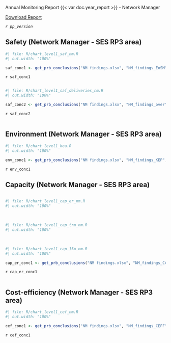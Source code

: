 ::: {.grid .align-items-center}
:::: {.g-col-9}
[Annual Monitoring Report {{< var doc.year_report >}} - Network Manager]{.fakeh1}
::::

:::: {.g-col-3}
<span class="no-external-icon">[<i class="fa fa-download"></i> Download Report](`r params$home_address`/download/{{< var doc.year_report >}}/PRB-Annual-Monitoring-Report_{{< var doc.country >}}_{{< var doc.year_report >}}.pdf){.btn .btn-light .text-dark .border .bg-secondary-subtle .rounded}</span>
::::
:::

*`r pp_version`*

## Safety (Network Manager - SES RP3 area)

::: {#container-saf1}
:::: {#chart-eosm class="mychart"}
```r
#| file: R/chart_level1_saf_nm.R
#| out.width: "100%"
```
::::

:::: {#concl-eosm}
```r
saf_conc1 <- get_prb_conclusions("NM findings.xlsx", "NM_findings_EoSM", "NM_findings_EoSM")
```

`r saf_conc1`
::::
:::

::: {#container-saf2 style="clear: both"}
<!-- empty line to ensure next heading leaves enough space -->
<div style="height: 1px"></div>

:::: {#chart-deliveries class="mychart"}
```r
#| file: R/chart_level1_saf_deliveries_nm.R
#| out.width: "100%"
```
::::

:::: {#concl-deliveries}
```r
saf_conc2 <- get_prb_conclusions("NM findings.xlsx", "NM_findings_over", "NM_findings_over")
```

`r saf_conc2`
::::
:::

::: {#container-env style="clear: both"}
<!-- empty line to ensure next heading leaves enough space -->
<div style="height: 1px"></div>

## Environment (Network Manager - SES RP3 area)

:::: {#chart-env class="mychart"}
```r
#| file: R/chart_level1_kea.R
#| out.width: "100%"
```
::::

:::: {#concl-env}
```r
env_conc1 <- get_prb_conclusions("NM findings.xlsx", "NM_findings_KEP", "NM_findings_KEP")
```

`r env_conc1`
::::
:::

::: {#container-cap style="clear: both"}

## Capacity (Network Manager - SES RP3 area)
<!-- empty line to ensure next heading leaves enough space -->
<div style="height: 1px"></div>

:::: {#chart-cap class="mychart"}
```r
#| file: R/chart_level1_cap_er_nm.R
#| out.width: "100%"
```

<br>

```r
#| file: R/chart_level1_cap_trm_nm.R
#| out.width: "100%"
```

<br>

```r
#| file: R/chart_level1_cap_15m_nm.R
#| out.width: "100%"
```
::::

:::: {#concl-cap}
```r
cap_er_conc1 <- get_prb_conclusions("NM findings.xlsx", "NM_findings_CAP", "NM_findings_CAP")
```

`r cap_er_conc1`
::::
:::

::: {#container-cef style="clear: both"}
<!-- empty line to ensure next heading leaves enough space -->
<div style="height: 1px"></div>

## Cost-efficiency (Network Manager - SES RP3 area)

:::: {#chart-cef class="mychart"}
```r
#| file: R/chart_level1_cef_nm.R
#| out.width: "100%"
```
::::

:::: {#concl-cef}
```r
cef_conc1 <- get_prb_conclusions("NM findings.xlsx", "NM_findings_CEFF", "NM_findings_CEFF")
```

`r cef_conc1`
::::
:::
